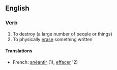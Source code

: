 ==English==
===Verb===
# To destroy (a large number of people or things)
# To physically [[erase]] something written
====Translations====
*French: [[anéantir]] (1), [[effacer]] '2)